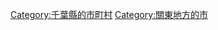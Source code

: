 {{Commonscat|Ichikawa, Chiba}}
{{Catmore}}

{{DEFAULTSORT:Ichikawa-shi}}
[[Category:千葉縣的市町村|Category:千葉縣的市町村]]
[[Category:關東地方的市|Category:關東地方的市]]